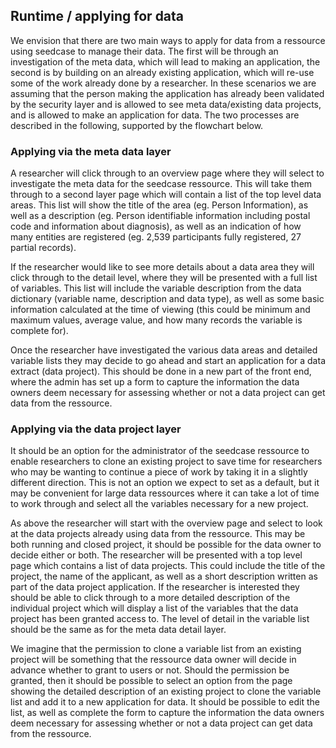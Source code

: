 ## Runtime / applying for data

We envision that there are two main ways to apply for data from a
ressource using seedcase to manage their data. The first will be through
an investigation of the meta data, which will lead to making an
application, the second is by building on an already existing
application, which will re-use some of the work already done by a
researcher. In these scenarios we are assuming that the person making
the application has already been validated by the security layer and is
allowed to see meta data/existing data projects, and is allowed to make
an application for data. The two processes are described in the
following, supported by the flowchart below.

### Applying via the meta data layer

A researcher will click through to an overview page where they will
select to investigate the meta data for the seedcase ressource. This
will take them through to a second layer page which will contain a list
of the top level data areas. This list will show the title of the area
(eg. Person Information), as well as a description (eg. Person
identifiable information including postal code and information about
diagnosis), as well as an indication of how many entities are registered
(eg. 2,539 participants fully registered, 27 partial records).

If the researcher would like to see more details about a data area they
will click through to the detail level, where they will be presented
with a full list of variables. This list will include the variable
description from the data dictionary (variable name, description and
data type), as well as some basic information calculated at the time of
viewing (this could be minimum and maximum values, average value, and
how many records the variable is complete for).

Once the researcher have investigated the various data areas and
detailed variable lists they may decide to go ahead and start an
application for a data extract (data project). This should be done in a
new part of the front end, where the admin has set up a form to capture
the information the data owners deem necessary for assessing whether or
not a data project can get data from the ressource.

### Applying via the data project layer

It should be an option for the administrator of the seedcase ressource
to enable researchers to clone an existing project to save time for
researchers who may be wanting to continue a piece of work by taking it
in a slightly different direction. This is not an option we expect to
set as a default, but it may be convenient for large data ressources
where it can take a lot of time to work through and select all the
variables necessary for a new project.

As above the researcher will start with the overview page and select to
look at the data projects already using data from the ressource. This
may be both running and closed project, it should be possible for the
data owner to decide either or both. The researcher will be presented
with a top level page which contains a list of data projects. This could
include the title of the project, the name of the applicant, as well as
a short description written as part of the data project application. If
the researcher is interested they should be able to click through to a
more detailed description of the individual project which will display a
list of the variables that the data project has been granted access to.
The level of detail in the variable list should be the same as for the
meta data detail layer.

We imagine that the permission to clone a variable list from an existing
project will be something that the ressource data owner will decide in
advance whether to grant to users or not. Should the permission be
granted, then it should be possible to select an option from the page
showing the detailed description of an existing project to clone the
variable list and add it to a new application for data. It should be
possible to edit the list, as well as complete the form to capture the
information the data owners deem necessary for assessing whether or not
a data project can get data from the ressource.
